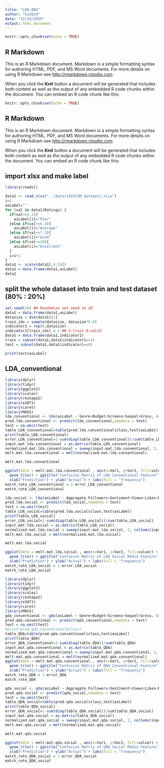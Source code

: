 ```yaml
---
title: "LDA_QDA"
author: "hz2619"
date: "12/16/2019"
output: html_document
---
```


```r
knitr::opts_chunk$set(echo = TRUE)
```

## R Markdown

This is an R Markdown document. Markdown is a simple formatting syntax for authoring HTML, PDF, and MS Word documents. For more details on using R Markdown see <http://rmarkdown.rstudio.com>.

When you click the **Knit** button a document will be generated that includes both content as well as the output of any embedded R code chunks within the document. You can embed an R code chunk like this:

```r
knitr::opts_chunk$set(echo = TRUE)
```

## R Markdown

This is an R Markdown document. Markdown is a simple formatting syntax for authoring HTML, PDF, and MS Word documents. For more details on using R Markdown see <http://rmarkdown.rstudio.com>.

When you click the **Knit** button a document will be generated that includes both content as well as the output of any embedded R code chunks within the document. You can embed an R code chunk like this:

## import xlsx and make label
```r
library(readxl)

data1 <- read_xlsx("../data/1415CSM_dataset1.xlsx")
i=1
asLabel=""
for (val in data1$Ratings) {
  if(val<=5.2){
    asLabel[i]="Poor"
  }else if(val<=6.4){
    asLabel[i]="Average"
  }else if(val<=7.2){
    asLabel[i]="Good"
  }else if(val<=10){
    asLabel[i]="Excellent"
  }
  i=i+1
}
data1 <- scale(data1[,4:14])
data1 = data.frame(data1,asLabel)
data1 
```


## split the whole dataset into train and test dataset (80% : 20%)
```r
set.seed(10) ## Randomize set.seed to 10
data1 = data.frame(data1,asLabel)
datasize = dim(data1)[1]
train_idx = sample(datasize, datasize*0.8)
indicator1 = rep(0,datasize)
indicator1[train_idx] = 1 ## 1:train 0:valid
data1 = data.frame(data1,indicator1)
train = subset(data1,data1$indicator1==1)
test = subset(data1,data1$indicator1==0)
```

```r
print(test$asLabel)
```
## LDA_conventional
```r
library(dplyr)
library(tidyr)
library(ggplot2)
library(scales)
library(reshape2)
library(e1071)
library(caret)
library(MASS)
lda_conventional <- lda(asLabel ~ Genre+Budget+Screens+Sequel+Gross, data = train)
pred.lda.conventinoal <- predict(lda_conventional,newdata = test)
test = na.omit(test) 
table_LDA_conventional=table(pred.lda.conventinoal$class,test$asLabel)
print(table_LDA_conventional)
error_LDA_conventional=1-sum(diag(table_LDA_conventional))/sum(table_LDA_conventional)
input.mat.lda.conventional = as.matrix(table_LDA_conventional)
normalized.mat.lda.conventional = sweep(input.mat.lda.conventional, 2, colSums(input.mat.lda.conventional), "/" )
melt.mat.lda.conventional = melt(normalized.mat.lda.conventional)
```
```r
melt.mat.lda.conventional
```
```r
ggplot(data = melt.mat.lda.conventional , aes(x=Var1, y=Var2, fill=value)) + 
  geom_tile() + ggtitle("Confusion Matrix of LDA Conventional Feature") +
  xlab("Prediction") + ylab("Actual") + labs(fill = "frequency")
match_rate_LDA_conventional = 1-error_LDA_conventional
match_rate_LDA_conventional
```
```r
lda_social <- lda(asLabel ~ Aggregate.Followers+Sentiment+Views+Likes+Dislikes+Comments, data = train)
pred.lda.social <- predict(lda_social,newdata = test)
test = na.omit(test) 
table_LDA_social=table(pred.lda.social$class,test$asLabel)
print(table_LDA_social)
error_LDA_social=1-sum(diag(table_LDA_social))/sum(table_LDA_social)
input.mat.lda.social = as.matrix(table_LDA_social)
normalized.mat.lda.social = sweep(input.mat.lda.social, 2, colSums(input.mat.lda.social), "/" )
melt.mat.lda.social = melt(normalized.mat.lda.social)
```
```r
melt.mat.lda.social
```
```r
ggplot(data = melt.mat.lda.social , aes(x=Var1, y=Var2, fill=value)) + 
  geom_tile() + ggtitle("Confusion Matrix of LDA Social Media Feature") +
  xlab("Prediction") + ylab("Actual") + labs(fill = "frequency")
match_rate_LDA_social = 1-error_LDA_social
match_rate_LDA_social
```

```r
library(dplyr)
library(tidyr)
library(ggplot2)
library(scales)
library(reshape2)
library(e1071)
library(caret)
library(MASS)
qda_conventional <- qda(asLabel ~ Genre+Budget+Screens+Sequel+Gross, data = train)
pred.qda.conventinoal <- predict(qda_conventional,newdata = test)
test = na.omit(test) 
#print(pred.qda.conventinoal$class)
table_QDA=table(pred.qda.conventinoal$class,test$asLabel)
print(table_QDA)
error_QDA_conventional=1-sum(diag(table_QDA))/sum(table_QDA)
input.mat.qda.conventional = as.matrix(table_QDA)
normalized.mat.qda.conventional = sweep(input.mat.qda.conventional, 2, colSums(input.mat.qda.conventional), "/" )
melt.mat.qda.conventional = melt(normalized.mat.qda.conventional)
ggplot(data = melt.mat.qda.conventional , aes(x=Var1, y=Var2, fill=value)) + 
  geom_tile() + ggtitle("Confusion Matrix of QDA Conventional Feature") +
  xlab("Prediction") + ylab("Actual") + labs(fill = "frequency")
match_rate_QDA = 1-error_QDA
match_rate_QDA
```
```r
qda_social <- qda(asLabel ~ Aggregate.Followers+Sentiment+Views+Likes+Dislikes+Comments, data = train)
pred.qda.social <- predict(qda_social,newdata = test)
test = na.omit(test) 
table_QDA_social=table(pred.qda.social$class,test$asLabel)
print(table_QDA_social)
error_QDA_social=1-sum(diag(table_QDA_social))/sum(table_QDA_social)
input.mat.qda.social = as.matrix(table_QDA_social)
normalized.mat.qda.social = sweep(input.mat.qda.social, 2, colSums(input.mat.qda.social), "/" )
melt.mat.qda.social = melt(normalized.mat.qda.social)
```
```r
melt.mat.qda.social
```
```r
ggplot(data = melt.mat.qda.social , aes(x=Var1, y=Var2, fill=value)) + 
  geom_tile() + ggtitle("Confusion Matrix of QDA Social Media Feature") +
  xlab("Prediction") + ylab("Actual") + labs(fill = "frequency")
match_rate_QDA_social = 1-error_QDA_social
match_rate_QDA_social
```
